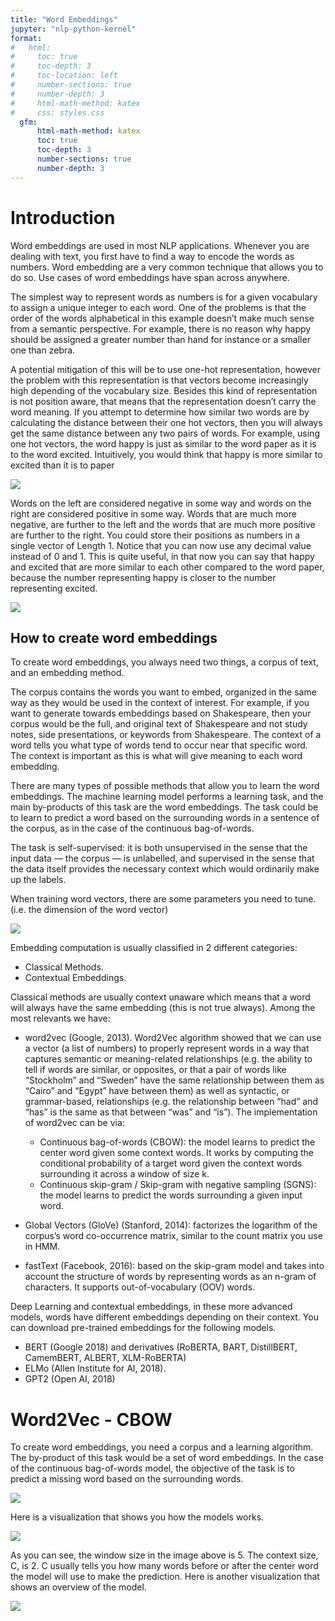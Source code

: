 ```yaml
---
title: "Word Embeddings"
jupyter: "nlp-python-kernel"
format:
#   html:
#     toc: true
#     toc-depth: 3
#     toc-location: left
#     number-sections: true
#     number-depth: 3
#     html-math-method: katex
#     css: styles.css
  gfm:
      html-math-method: katex
      toc: true
      toc-depth: 3
      number-sections: true
      number-depth: 3
---
```


\newpage

# Introduction


Word embeddings are used in most NLP applications. Whenever you are dealing with text, you first have to find a way to encode the words as numbers. Word embedding are a very common technique that allows you to do so. Use cases of word embeddings have span across anywhere.

The simplest way to represent words as numbers is for a given vocabulary to assign a unique integer to each word. One of the problems is that the order of the words alphabetical in this example doesn't make much sense from a semantic perspective. For example, there is no reason why happy should be assigned a greater number than hand for instance or a smaller one than zebra.

A potential mitigation of this will be to use one-hot representation, however the problem with this representation is that vectors become increasingly high depending of the vocabulary size. Besides this kind of representation is not position aware, that means that the representation doesn't carry the word meaning. If you attempt to determine how similar two words are by calculating the distance between their one hot vectors, then you will always get the same distance between any two pairs of words. For example, using one hot vectors, the word happy is just as similar to the word paper as it is to the word excited. Intuitively, you would think that happy is more similar to excited than it is to paper

![](images/one-hot-representation.png)


Words on the left are considered negative in some way and words on the right are considered positive in some way. Words that are much more negative, are further to the left and the words that are much more positive are further to the right. You could store their positions as numbers in a single vector of Length 1. Notice that you can now use any decimal value instead of 0 and 1. This is quite useful, in that now you can say that happy and excited that are more similar to each other compared to the word paper, because the number representing happy is closer to the number representing excited.

![](images/word-embeddings.png)

## How to create word embeddings

To create word embeddings, you always need two things, a corpus of text, and an embedding method.

The corpus contains the words you want to embed, organized in the same way as they would be used in the context of interest. For example, if you want to generate towards embeddings based on Shakespeare, then your corpus would be the full, and original text of Shakespeare and not study notes, side presentations, or keywords from Shakespeare. The context of a word tells you what type of words tend to occur near that specific word. The context is important as this is what will give meaning to each word embedding.

There are many types of possible methods that allow you to learn the word embeddings. The machine learning model performs a learning task, and the main by-products of this task are the word embeddings. The task could be to learn to predict a word based on the surrounding words in a sentence of the corpus, as in the case of the continuous bag-of-words.

The task is self-supervised: it is both unsupervised in the sense that the input data — the corpus — is unlabelled, and supervised in the sense that the data itself provides the necessary context which would ordinarily make up the labels.

When training word vectors, there are some parameters you need to tune. (i.e. the dimension of the word vector)

![](images/word-embeddings-learning-schema.png)

Embedding computation is usually classified in 2 different categories:

- Classical Methods.
- Contextual Embeddings.

Classical methods are usually context unaware which means that a word will always have the same embedding (this is not true always). Among the most relevants we have:

- word2vec (Google, 2013). Word2Vec algorithm showed that we can use a vector (a list of numbers) to properly represent words in a way that captures semantic or meaning-related relationships (e.g. the ability to tell if words are similar, or opposites, or that a pair of words like “Stockholm” and “Sweden” have the same relationship between them as “Cairo” and “Egypt” have between them) as well as syntactic, or grammar-based, relationships (e.g. the relationship between “had” and “has” is the same as that between “was” and “is”). The implementation of word2vec can be via:

    - Continuous bag-of-words (CBOW): the model learns to predict the center word given some context words. It works by computing the conditional probability of a target word given the context words surrounding it across a window of size k.
    - Continuous skip-gram / Skip-gram with negative sampling (SGNS): the model learns to predict the words surrounding a given input word.

- Global Vectors (GloVe) (Stanford, 2014): factorizes the logarithm of the corpus's word co-occurrence matrix, similar to the count matrix you use in HMM.

- fastText (Facebook, 2016): based on the skip-gram model and takes into account the structure of words by representing words as an n-gram of characters. It supports out-of-vocabulary (OOV) words.

Deep Learning and contextual embeddings, in these more advanced models, words have different embeddings depending on their context. You can download pre-trained embeddings for the following models.

- BERT (Google 2018) and derivatives (RoBERTA, BART, DistillBERT, CamemBERT, ALBERT, XLM-RoBERTA)
- ELMo (Allen Institute for AI, 2018).
- GPT2 (Open AI, 2018)

# Word2Vec - CBOW

To create word embeddings, you need a corpus and a learning algorithm. The by-product of this task would be a set of word embeddings. In the case of the continuous bag-of-words model, the objective of the task is to predict a missing word based on the surrounding words.

![](images/cbow-1.png)

Here is a visualization that shows you how the models works.

![](images/cbow-2.png)

As you can see, the window size in the image above is 5. The context size, C, is 2. C usually tells you how many words before or after the center word the model will use to make the prediction. Here is another visualization that shows an overview of the model.

![](images/cbow-3.png)
